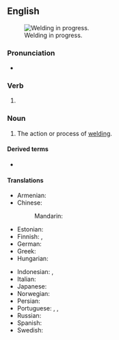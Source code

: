 ==English==
{{wikipedia}}
[[File:BP subsea oil recovery system chamber construction 2010-04-26.jpg|thumb|Welding in progress.]]

===Pronunciation===
* {{rhymes|ɛldɪŋ|lang=en}}

===Verb===
{{head|en|verb form}}

# {{present participle of|weld|lang=en|nocat=1}}

===Noun===
{{en-noun}}

# The action or process of [[weld#Verb|welding]].

====Derived terms====
* {{l|en|welding iron}}

====Translations====
{{trans-top|action or process of welding}}
* Armenian: {{t+|hy|զոդում}}
* Chinese:
*: Mandarin: {{t+|cmn|焊接|tr=hànjiē}}
* Estonian: {{t|et|keevitamine}}
* Finnish: {{t+|fi|hitsaaminen}}, {{t+|fi|hitsaus}}
* German: {{t+|de|Schweißen|f}}
* Greek: {{t+|el|συγκόλληση|f}}
* Hungarian: {{t+|hu|hegesztés}}
{{trans-mid}}
* Indonesian: {{t+|id|las}}, {{t+|id|pengelasan}}
* Italian: {{t+|it|saldatura|f}}
* Japanese: {{t+|ja|溶接|tr=Yōsetsu|sc=Jpan}}
* Norwegian: {{t|no|sveising|m}}
* Persian: {{t+|fa|جوشکاری|tr=juškâri}}
* Portuguese: {{t|pt|soldadura|f}}, {{t+|pt|solda|f}}, {{t|pt|soldagem|f}}
* Russian: {{t+|ru|сва́рка|f}}
* Spanish: {{t+|es|soldadura}}
* Swedish: {{t+|sv|svetsning|c}}
{{trans-bottom}}